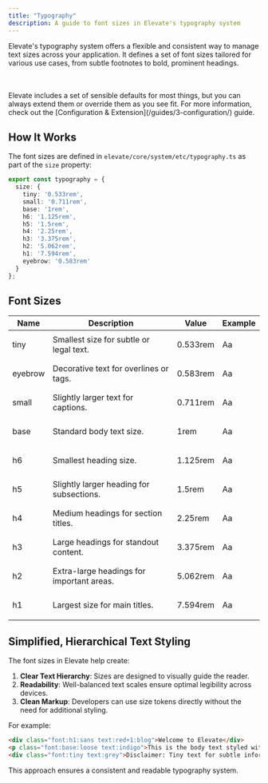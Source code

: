 ```yaml
---
title: "Typography"
description: A guide to font sizes in Elevate's typography system
---
```


Elevate's typography system offers a flexible and consistent way to manage text sizes across your application. It defines a set of font sizes tailored for various use cases, from subtle footnotes to bold, prominent headings.


<br/>
<br/>

<Aside title="You've Gotta Start Somewhere, Right?">
Elevate includes a set of sensible defaults for most things, but you can always extend them or override them as you see fit. For more information, check out the [Configuration & Extension](/guides/3-configuration/) guide.
</Aside>

## How It Works

The font sizes are defined in `elevate/core/system/etc/typography.ts` as part of the `size` property:

```typescript
export const typography = {
  size: {
    tiny: '0.533rem',
    small: '0.711rem',
    base: '1rem',
    h6: '1.125rem',
    h5: '1.5rem',
    h4: '2.25rem',
    h3: '3.375rem',
    h2: '5.062rem',
    h1: '7.594rem',
    eyebrow: '0.583rem'
  }
};
```


## Font Sizes

| Name      | Description                                | Value     | Example |
|------|--------------------------------------------|-----------|-------|
| tiny  | Smallest size for subtle or legal text.    | 0.533rem  | <p class = "font:tiny "> Aa </p> |
| eyebrow   | Decorative text for overlines or tags.     | 0.583rem  | <p class = "font:eyebrow"> Aa </p> |
| small   | Slightly larger text for captions.         | 0.711rem  | <p class = "font:small"> Aa </p> |
| base      | Standard body text size.                   | 1rem      | <p class = "font:base"> Aa </p> |
| h6  | Smallest heading size.                     | 1.125rem  | <p class = "font:h6"> Aa </p> |
| h5  | Slightly larger heading for subsections.   | 1.5rem    | <p class = "font:h5"> Aa </p> |
| h4  | Medium headings for section titles.        | 2.25rem   | <p class = "font:h4"> Aa </p> |
| h3  | Large headings for standout content.       | 3.375rem  | <p class = "font:h3"> Aa </p> |
| h2  | Extra-large headings for important areas.  | 5.062rem  | <p class = "font:h2"> Aa </p> |
| h1  | Largest size for main titles.              | 7.594rem  | <p class = "font:h1"> Aa </p> |


## Simplified, Hierarchical Text Styling

The font sizes in Elevate help create:
1. **Clear Text Hierarchy**: Sizes are designed to visually guide the reader.
2. **Readability**: Well-balanced text scales ensure optimal legibility across devices.
3. **Clean Markup**: Developers can use size tokens directly without the need for additional styling.

For example:
```html
<div class="font:h1:sans text:red+1:blog">Welcome to Elevate</div>
<p class="font:base:loose text:indigo">This is the body text styled with the base size.</p>
<div class="font:tiny text:grey">Disclaimer: Tiny text for subtle information.</div>
```

This approach ensures a consistent and readable typography system.

